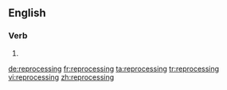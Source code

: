 ==English==

===Verb===
{{head|en|present participle}}

# {{present participle of|reprocess|lang=en}}

[[de:reprocessing]]
[[fr:reprocessing]]
[[ta:reprocessing]]
[[tr:reprocessing]]
[[vi:reprocessing]]
[[zh:reprocessing]]